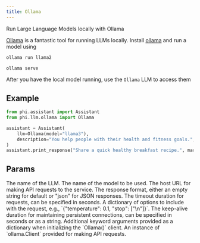 ```yaml
---
title: Ollama
---
```


Run Large Language Models locally with Ollama

[Ollama](https://ollama.com) is a fantastic tool for running LLMs locally. Install [ollama](https://ollama.com) and run a model using

<CodeGroup>

```bash run model
ollama run llama2
```

```bash serve
ollama serve
```

</CodeGroup>

After you have the local model running, use the `Ollama` LLM to access them

## Example

<CodeGroup>

```python assistant.py
from phi.assistant import Assistant
from phi.llm.ollama import Ollama

assistant = Assistant(
    llm=Ollama(model="llama3"),
    description="You help people with their health and fitness goals.",
)
assistant.print_response("Share a quick healthy breakfast recipe.", markdown=True)
```

</CodeGroup>

## Params

<ResponseField name="name" type="str" default="Ollama">
  The name of the LLM.
</ResponseField>
<ResponseField name="model" type="str" default="openhermes">
  The name of the model to be used.
</ResponseField>
<ResponseField name="host" type="str">
  The host URL for making API requests to the service.
</ResponseField>
<ResponseField name="format" type="str">
  The response format, either an empty string for default or "json" for JSON responses.
</ResponseField>
<ResponseField name="timeout" type="Any">
  The timeout duration for requests, can be specified in seconds.
</ResponseField>
<ResponseField name="options" type="Dict[str, Any]">
  A dictionary of options to include with the request, e.g., `{"temperature": 0.1, "stop": ["\n"]}`.
</ResponseField>
<ResponseField name="keep_alive" type="Union[float, str]">
  The keep-alive duration for maintaining persistent connections, can be specified in seconds or as a string.
</ResponseField>
<ResponseField name="client_kwargs" type="Dict[str, Any]">
  Additional keyword arguments provided as a dictionary when initializing the `Ollama()` client.
</ResponseField>
<ResponseField name="ollama_client" type="ollama.Client">
  An instance of `ollama.Client` provided for making API requests.
</ResponseField>
